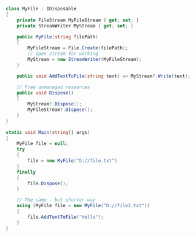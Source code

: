 ```csharp
class MyFile : IDisposable
{
    private FileStream MyFileStream { get; set; }
    private StreamWriter MyStream { get; set; }

    public MyFile(string filePath)
    {
        MyFileStream = File.Create(filePath);
        // Open stream for working 
        MyStream = new StreamWriter(MyFileStream);
    }

    public void AddTextToFile(string text) => MyStream?.Write(text);

    // Free unmanaged resources
    public void Dispose()
    {
        MyStream?.Dispose();
        MyFileStream?.Dispose();
    }
}
  
static void Main(string[] args) 
{  
    MyFile file = null;
    try 
    {
        file = new MyFile("D://file.txt")
    }
    finally 
    {
        file.Dispose();
    }

    // The same - but shorter way
    using (MyFile file = new MyFile("D://file2.txt")) 
    {  
        file.AddTextToFile("Hello"); 
    }
}
```